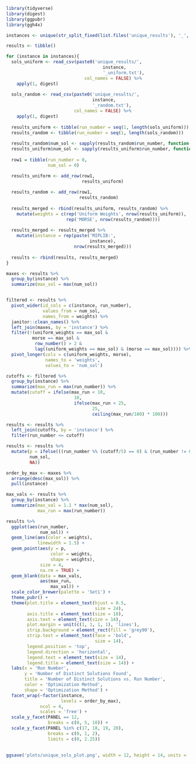```{r}
library(tidyverse)
library(digest)
library(ggpubr)
library(ggh4x)
```

```{r}
instances <- unique(str_split_fixed(list.files('unique_results'), '_', 2)[,1])

results <- tibble()

for (instance in instances){
  sols_uniform <- read_csv(paste0('unique_results/',
                                     instance,
                                     '_uniform.txt'),
                              col_names = FALSE) %>% 
    apply(1, digest)
  
  sols_random <- read_csv(paste0('unique_results/',
                                 instance,
                                 '_random.txt'),
                          col_names = FALSE) %>% 
    apply(1, digest)
  
  results_uniform <- tibble(run_number = seq(1, length(sols_uniform)))
  results_random <- tibble(run_number = seq(1, length(sols_random)))
    
  results_random$num_sol <- sapply(results_random$run_number, function(x) length(unique(head(sols_random, x))))
  results_uniform$num_sol <- sapply(results_uniform$run_number, function(x) length(unique(head(sols_uniform, x))))
  
  row1 = tibble(run_number = 0,
                num_sol = 0)

  results_uniform <- add_row(row1,
                             results_uniform)
  
  results_random <- add_row(row1,
                            results_random)
  
  results_merged <- rbind(results_uniform, results_random) %>% 
    mutate(weights = c(rep('Uniform Weights', nrow(results_uniform)),
                       rep('MORSE', nrow(results_random))))
  
  results_merged <- results_merged %>% 
    mutate(instance = rep(paste('MIPLIB:',
                                instance),
                          nrow(results_merged)))
  
  results <- rbind(results, results_merged)
}
```




```{r}
maxes <- results %>% 
  group_by(instance) %>% 
  summarize(max_sol = max(num_sol))


filtered <- results %>% 
  pivot_wider(id_cols = c(instance, run_number),
              values_from = num_sol,
              names_from = weights) %>% 
  janitor::clean_names() %>% 
  left_join(maxes, by = 'instance') %>% 
  filter(!(uniform_weights == max_sol &
          morse == max_sol &
           row_number() > 2 &
           lag((uniform_weights == max_sol) & (morse == max_sol)))) %>% 
  pivot_longer(cols = c(uniform_weights, morse),
               names_to = 'weights',
               values_to = 'num_sol')

```

```{r}
cutoffs <- filtered %>% 
  group_by(instance) %>% 
  summarize(max_run = max(run_number)) %>% 
  mutate(cutoff = ifelse(max_run < 10,
                          10,
                          ifelse(max_run < 25,
                                 25,
                                 ceiling(max_run/100) * 100)))

results <- results %>% 
  left_join(cutoffs, by = 'instance') %>% 
  filter(run_number <= cutoff)

results <- results %>% 
  mutate(p = ifelse(((run_number %% (cutoff/5) == 0) & (run_number != 0)),
         num_sol,
         NA))
```


```{r}
order_by_max <- maxes %>%
  arrange(desc(max_sol)) %>%
  pull(instance)

max_vals <- results %>%
  group_by(instance) %>%
  summarize(max_val = 1.1 * max(num_sol),
            max_run = max(run_number))
```

```{r}
results %>% 
  ggplot(aes(run_number,
             num_sol)) +
  geom_line(aes(color = weights),
            linewidth = 1.5) +
  geom_point(aes(y = p,
                 color = weights,
                 shape = weights),
             size = 4,
             na.rm = TRUE) +
  geom_blank(data = max_vals,
             aes(max_run,
                 max_val)) +
  scale_color_brewer(palette = 'Set1') +
  theme_pubr() +
  theme(plot.title = element_text(hjust = 0.5,
                                  size = 24),
        axis.title = element_text(size = 18),
        axis.text = element_text(size = 14),
        plot.margin = unit(c(1, 1, 1, 1), 'lines'),
        strip.background = element_rect(fill = 'grey90'),
        strip.text = element_text(face = 'bold',
                                  size = 14),
        legend.position = 'top',
        legend.direction = 'horizontal',
        legend.text = element_text(size = 14),
        legend.title = element_text(size = 14)) +
  labs(x = 'Run Number',
       y = 'Number of Distinct Solutions Found',
       title = 'Number of Distinct Solutions vs. Run Number',
       color = 'Optimization Method',
       shape = 'Optimization Method') +
  facet_wrap(~factor(instance,
                     levels = order_by_max),
             ncol = 4,
             scales = 'free') +
  scale_y_facet(PANEL == 12,
                breaks = c(0, 5, 10)) +
  scale_y_facet(PANEL %in% c(17, 18, 19, 20),
                breaks = c(0, 1, 2),
                limits = c(0, 2.25))
  
  
ggsave('plots/unique_sols_plot.png', width = 12, height = 14, units = 'in', bg = 'white')
```